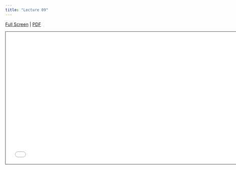 ```yaml
---
title: "Lecture 09"
---
```



[Full Screen](lecture-09.qmd) | [PDF]() 

```{=html}
<iframe class="slide-deck" src="lecture-09.html" height="420" width="747" style="border: 1px solid #2e3846;"></iframe>
```




